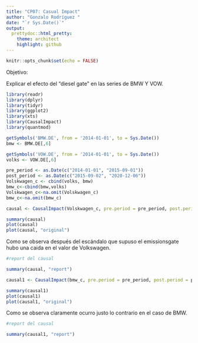 ```yaml
---
title: "CP07: Casual Impact"
author: "Gonzalo Rodríguez "
date: "`r Sys.Date()`"
output:
  prettydoc::html_pretty:
    theme: architect
    highlight: github
---
```


```r
knitr::opts_chunk$set(echo = FALSE)
```
Objetivo:

Explicar el efecto del "diesel gate" en las series de BMW Y VOW.

```r

library(readr)
library(dplyr)
library(tidyr)
library(ggplot2)
library(xts)
library(CausalImpact)
library(quantmod)
```

```r
getSymbols('BMW.DE', from = '2014-01-01', to = Sys.Date())
bmw <- BMW.DE[,6]

getSymbols('VOW.DE', from = '2014-01-01', to = Sys.Date())
volks <- VOW.DE[,6]

```



```r
pre_period <- as.Date(c("2014-01-01", "2015-09-01"))
post_period <- as.Date(c("2015-09-02", "2020-12-06"))
Volskwagen_c <- cbind(volks, bmw)
bmw_c<-cbind(bmw,volks)
Volskwagen_c<-na.omit(Volskwagen_c)
bmw_c<-na.omit(bmw_c)
```


```r
causal <- CausalImpact(Volskwagen_c, pre.period = pre_period, post.period = post_period)
```

```r
summary(causal)
plot(causal)
plot(causal, "original")
```
Como se observa después del escándalo que supuso el emissionsgate hubo una caida en el valor de Volkswagen.

```r
#report del causal

summary(causal, "report")
```

```r
causal1 <- CausalImpact(bmw_c, pre.period = pre_period, post.period = post_period)
```
```r
summary(causal1)
plot(causal1)
plot(causal1, "original")
```

Como se observa claramente ocurro justo lo contrario en el caso de BMW.
```r
#report del causal

summary(causal1, "report")
```


